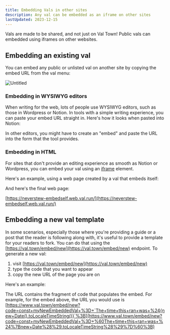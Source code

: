 ```yaml
---
title: Embedding Vals in other sites
description: Any val can be embedded as an iframe on other sites
lastUpdated: 2023-12-15
---
```



Vals are made to be shared, and not just on Val Town! Public vals can
embedded using iframes on other websites.

## Embedding an existing val

You can embed any public or unlisted val on another site by copying the embed
URL from the val menu:

![Untitled](./embedding-vals-in-other-sites/untitled.png)

### Embedding in WYSIWYG editors

When writing for the web, lots of people use WYSIWYG editors, such as those in
Wordpress or Notion. In tools with a simple writing experience, you can paste
your embed URL straight in. Here's how it looks when pasted into Notion:

<Val url="https://www.val.town/embed/neverstew/embedded" />

In other editors, you might have to create an "embed" and paste the URL into the
form that the tool provides.

### Embedding in HTML

For sites that don't provide an editing experience as smooth as Notion or
Wordpress, you can embed your val using an
[iframe](https://developer.mozilla.org/en-US/docs/Web/HTML/Element/iframe)
element.

Here's an example, using a web page created by a val that embeds itself:

<Val url="https://www.val.town/embed/neverstew/embedSelf" />

And here's the final web page:

[https://neverstew-embedself.web.val.run/](https://neverstew-embedself.web.val.run/)

## Embedding a new val template

In some scenarios, especially those where you're providing a guide or a post
that the reader is following along with, it's useful to provide a template for
your readers to fork. You can do that using the
[https://val.town/embed/new](https://val.town/embed/new) endpoint. To generate a
new val:

1. visit [https://val.town/embed/new](https://val.town/embed/new)
2. type the code that you want to appear
3. copy the new URL of the page you are on

Here's an example:

<Val url="https://www.val.town/embed/new?code=const+myNewEmbeddedVal+%3D+%60The+time+this+ran+was+%24%7Bnew+Date%28%29.toLocaleTimeString%28%29%7D%60%3B" />

The URL contains the fragment of code that populates the embed. For example, for
the embed above, the URL you would use is
[https://www.val.town/embed/new?code=const+myNewEmbeddedVal+%3D+`The+time+this+ran+was+%24{new+Date().toLocaleTimeString()}`%3B](https://www.val.town/embed/new?code=const+myNewEmbeddedVal+%3D+%60The+time+this+ran+was+%24%7Bnew+Date%28%29.toLocaleTimeString%28%29%7D%60%3B)
